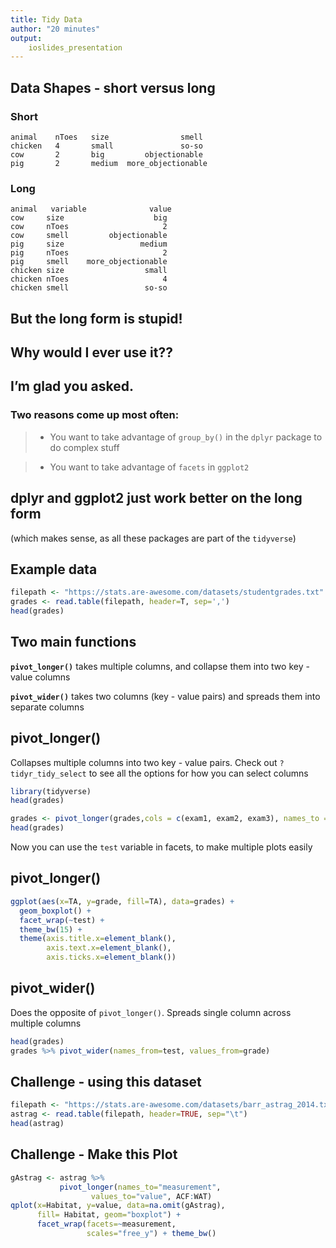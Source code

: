 ```yaml
---
title: Tidy Data
author: "20 minutes"
output:
    ioslides_presentation
---
```


## Data Shapes - short versus long {.smaller}

### Short

```
animal    nToes   size                smell
chicken   4       small               so-so
cow       2       big         objectionable
pig       2       medium  more_objectionable
```
### Long

```
animal   variable              value
cow     size                	big
cow    	nToes                     2
cow    	smell         objectionable
pig     size                 medium
pig    	nToes                     2
pig    	smell    more_objectionable
chicken size                  small
chicken nToes                     4
chicken smell                 so-so
```

## But the long form is stupid! {.build}

<h2>Why would I ever use it??</h2>

## I'm glad you asked. {.build}

### Two reasons come up most often:

> * You want to take advantage of `group_by()` in the `dplyr` package to do complex stuff

> * You want to take advantage of `facets` in `ggplot2`

## dplyr and ggplot2 just work better on the long form 

(which makes sense, as all these packages are part of the `tidyverse`)

## Example data {.smaller}

```r
filepath <- "https://stats.are-awesome.com/datasets/studentgrades.txt"
grades <- read.table(filepath, header=T, sep=',')
head(grades)
```

## Two main functions {.build}

**`pivot_longer()`**  takes multiple columns, and collapse them into two key - value columns 

**`pivot_wider()`**  takes two columns (key - value pairs) and spreads them into separate columns

## pivot_longer() {.smaller}

Collapses multiple columns into two key - value pairs. Check out `?tidyr_tidy_select` to see all the options for how you can select columns


```r
library(tidyverse)
head(grades)

grades <- pivot_longer(grades,cols = c(exam1, exam2, exam3), names_to = "test", values_to="grade")
head(grades)

```

Now you can use the `test` variable in facets, to make multiple plots easily

## pivot_longer() {.smaller}

```r
ggplot(aes(x=TA, y=grade, fill=TA), data=grades) + 
  geom_boxplot() + 
  facet_wrap(~test) + 
  theme_bw(15) + 
  theme(axis.title.x=element_blank(),
        axis.text.x=element_blank(),
        axis.ticks.x=element_blank())
```


## pivot_wider() {.smaller}

Does the opposite of `pivot_longer()`. Spreads single column across multiple columns

```r
head(grades)
grades %>% pivot_wider(names_from=test, values_from=grade)
```

## Challenge -  using this dataset {.smaller}

```r
filepath <- "https://stats.are-awesome.com/datasets/barr_astrag_2014.txt"
astrag <- read.table(filepath, header=TRUE, sep="\t")
head(astrag)
```

## Challenge - Make this Plot {.smaller}

```r
gAstrag <- astrag %>% 
           pivot_longer(names_to="measurement", 
                  values_to="value", ACF:WAT)
qplot(x=Habitat, y=value, data=na.omit(gAstrag), 
      fill= Habitat, geom="boxplot") + 
      facet_wrap(facets=~measurement, 
                 scales="free_y") + theme_bw()
```